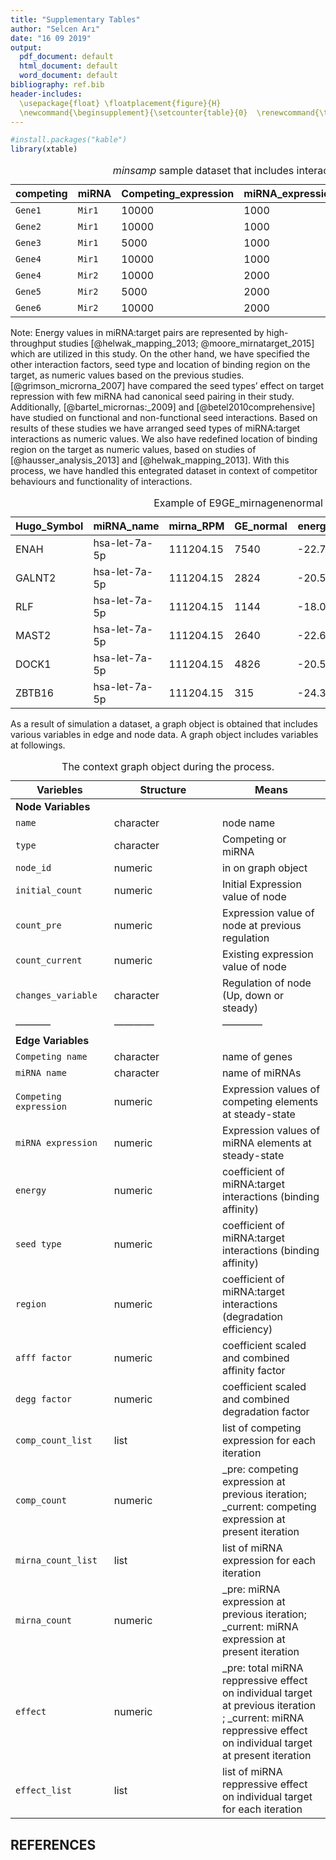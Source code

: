```yaml
---
title: "Supplementary Tables"
author: "Selcen Arı"
date: "16 09 2019"
output:
  pdf_document: default
  html_document: default
  word_document: default
bibliography: ref.bib
header-includes: 
  \usepackage{float} \floatplacement{figure}{H} 
  \newcommand{\beginsupplement}{\setcounter{table}{0}  \renewcommand{\thetable}{S\arabic{table}} \setcounter{figure}{0} \renewcommand{\thefigure}{S\arabic{figure}}}
---
```


```r
#install.packages("kable")
library(xtable)
```


\beginsupplement

|competing| miRNA | Competing_expression | miRNA_expression | seed_type | region | energy
|-----------|------------|----------|----------------|---------|-----------|----------|
| `Gene1`   | `Mir1` | 10000 | 1000 | 0.43 | 0.30 | -20 |
| `Gene2`   | `Mir1` | 10000 | 1000 | 0.43 | 0.01 | -15 |
| `Gene3`   | `Mir1` | 5000  | 1000 | 0.32 | 0.40 | -14 |
| `Gene4`   | `Mir1` | 10000 | 1000 | 0.23 | 0.50 | -10 |
| `Gene4`   | `Mir2` | 10000 | 2000 | 0.35 | 0.90 | -12 |
| `Gene5`   | `Mir2` | 5000  | 2000 | 0.05 | 0.40 | -11 |
| `Gene6`   | `Mir2` | 10000 | 2000 | 0.01 | 0.80 | -25 |

Table: *minsamp* sample dataset that includes interaction factors.


Note: Energy values in miRNA:target pairs are represented by high-throughput studies [@helwak_mapping_2013; @moore_mirnatarget_2015] which are utilized in this study. On the other hand, we have specified the other interaction factors, seed type and location of binding region on the target, as numeric values based on the previous studies.[@grimson_microrna_2007] have compared the seed types' effect on target repression with few miRNA had canonical seed pairing in their study. Additionally, [@bartel_micrornas:_2009] and [@betel2010comprehensive] have studied on functional and non-functional seed interactions. Based on results of these studies we have arranged seed types of miRNA:target interactions as numeric values. We also have redefined location of binding region on the target as numeric values, based on studies of [@hausser_analysis_2013] and [@helwak_mapping_2013]. With this process, we have handled this entegrated dataset in context of competitor behaviours and functionality of interactions. 


\begin{table}[ht]
\centering
\caption{Efficiency factors for seed types.}
\begin{tabular}{rlr}
  \hline
 & seed\_type & seed\_type\_effect \\ 
  \hline
1 & 6-mer\_noncanonical & 0.05 \\ 
  2 & 9-mer & 0.43 \\ 
  3 & 6-mer & 0.07 \\ 
  4 & 8-mer & 0.43 \\ 
  5 & 7-mer & 0.23 \\ 
  6 & none & 0.01 \\ 
  7 & 5-mer\_noncanonical & 0.04 \\ 
  8 & 5-mer & 0.05 \\ 
  9 & 6-merA1\_noncanonical & 0.05 \\ 
  10 & 7-mer-8m\_noncanonical & 0.21 \\ 
  11 & 7-mer-8m & 0.25 \\ 
  12 & 8-mer\_noncanonical & 0.35 \\ 
  13 & 7-merA1\_noncanonical & 0.16 \\ 
  14 & 7-merA1 & 0.19 \\ 
  15 & 6-merA1 & 0.07 \\ 
   \hline
\end{tabular}
\end{table}


\begin{table}[ht]
\centering
\caption{ Efficiency factors for binding regions on targets}
\begin{tabular}{rlr}
  \hline
 & region & region\_effect \\ 
  \hline
1 & 3UTR & 0.84 \\ 
  2 & CDS & 0.42 \\ 
  3 & 3UTRCDS & 0.93 \\ 
  4 & 5UTR & 0.01 \\ 
  5 & 5UTRCDS & 0.42 \\ 
  6 &  & 0.01 \\ 
  7 & intron & 0.01 \\ 
  8 & CDS3UTR & 0.93 \\ 
  9 & CDS5UTR & 0.42 \\ 
  10 & exon\_unclassified & 0.20 \\ 
  11 & CDS3UTRintron & 0.93 \\ 
  12 & 3UTRintron & 0.84 \\ 
  13 & CDSintron & 0.42 \\ 
  14 & 5UTRintron & 0.01 \\ 
  15 & 5UTR3UTR & 0.93 \\ 
  16 & CDS5UTR3UTR & 0.93 \\ 
   \hline
\end{tabular}
\end{table}


|Hugo_Symbol| miRNA_name | mirna_RPM | GE_normal | energy | seed_type_effect | region_effect |
|-----------|------------|----------|----------------|---------|-----------|----------|
| ENAH | hsa-let-7a-5p | 111204.15 | 7540 | -22.70 | 0.01 | 0.00 |
| GALNT2 | hsa-let-7a-5p | 111204.15 | 2824 | -20.50 | 0.14 | 0.00 | 
| RLF | hsa-let-7a-5p | 111204.15 | 1144 | -18.00 | 0.03 | 0.20 |
| MAST2 | hsa-let-7a-5p | 111204.15 | 2640 | -22.60 | 0.24 | 0.00 | 
| DOCK1 | hsa-let-7a-5p | 111204.15 | 4826 | -20.50 | 0.01 | 0.00 | 
| ZBTB16 | hsa-let-7a-5p | 111204.15 | 315 | -24.30 | 0.14 | 0.00 |

Table: Example of E9GE_mirnagenenormal dataset.


As a result of simulation a dataset, a graph object is obtained that includes various variables in edge and node data. A graph object includes variables at followings.

|Variebles| Structure | Means|
|-----------|------------|------------|
| **Node Variables**
| `name`  | character | node name |
| `type`  | character |Competing or miRNA |
| `node_id`  | numeric | in on graph object |
| `initial_count`   | numeric | Initial Expression value of node |
| `count_pre`   | numeric | Expression value of node at previous regulation |
| `count_current`   | numeric | Existing expression value of node |
| `changes_variable`   | character | Regulation of node (Up, down or steady) |
|-----------|------------|------------|
| **Edge Variables**
| `Competing name` | character | name of genes|
| `miRNA name` | character | name of miRNAs|
| `Competing expression` | numeric | Expression values of competing elements at steady-state |
| `miRNA expression` | numeric | Expression values of miRNA elements at steady-state |
| `energy` | numeric | coefficient of miRNA:target interactions (binding affinity)|
| `seed type` | numeric | coefficient of miRNA:target interactions (binding affinity)|
| `region` | numeric | coefficient of miRNA:target interactions (degradation efficiency)|
| `afff factor` | numeric| coefficient scaled and combined affinity factor |
| `degg factor` | numeric |coefficient scaled and combined degradation factor| 
| `comp_count_list` | list | list of competing expression for each iteration | 
| `comp_count` | numeric | _pre: competing expression at previous iteration; _current: competing expression at present iteration |
| `mirna_count_list` | list | list of miRNA expression for each iteration | 
| `mirna_count` | numeric | _pre: miRNA expression at previous iteration; _current: miRNA expression at present iteration |
| `effect` | numeric | _pre: total miRNA reppressive effect on individual target at previous iteration ; _current: miRNA reppressive effect on individual target at present iteration |
| `effect_list` | list | list of miRNA reppressive effect on individual target for each iteration | 

Table: The context graph object during the process.




## REFERENCES
